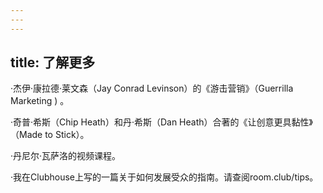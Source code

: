 ```yaml
---
---
---
```

title: 了解更多
---




·杰伊·康拉德·莱文森（Jay Conrad Levinson）的《游击营销》（Guerrilla Marketing ) 。

·奇普·希斯（Chip Heath）和丹·希斯（Dan Heath）合著的《让创意更具黏性》（Made to Stick）。

·丹尼尔·瓦萨洛的视频课程。

·我在Clubhouse上写的一篇关于如何发展受众的指南。请查阅room.club/tips。